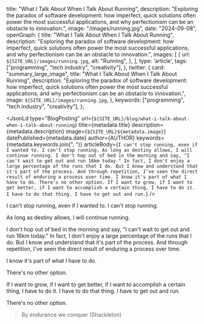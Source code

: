 
  title: "What I Talk About When I Talk About Running",
  description: "Exploring the paradox of software development: how imperfect, quick solutions often power the most successful applications, and why perfectionism can be an obstacle to innovation.",
  image: "/images/running.jpg",
  date: "2024-09-08",
  openGraph: {
    title: "What I Talk About When I Talk About Running",
    description: "Exploring the paradox of software development: how imperfect, quick solutions often power the most successful applications, and why perfectionism can be an obstacle to innovation.",
    images: [
      {
        url: `${SITE_URL}/images/running.jpg`,
        alt: "Running",
      },
    ],
    type: 'article',
    tags: ["programming", "tech industry", "creativity"],
  },
  twitter: {
    card: "summary_large_image",
    title: "What I Talk About When I Talk About Running",
    description: "Exploring the paradox of software development: how imperfect, quick solutions often power the most successful applications, and why perfectionism can be an obstacle to innovation.",
    image: `${SITE_URL}/images/running.jpg`,
  },
  keywords: ["programming", "tech industry", "creativity"],
};

<JsonLd
type="BlogPosting"
url={`${SITE_URL}/blog/what-i-talk-about-when-i-talk-about-running`}
title={metadata.title}
description={metadata.description}
image={`${SITE_URL}${metadata.image}`}
datePublished={metadata.date}
author={AUTHOR}
keywords={metadata.keywords.join(", ")}
articleBody={`I can't stop running, even if I wanted to. I can't stop running. As long as destiny allows, I will continue running. I don't hop out of bed in the morning and say, "I can't wait to get out and run 16km today." In fact, I don't enjoy a large percentage of the runs that I do. But I know and understand that it's part of the process. And through repetition, I've seen the direct result of enduring a process over time. I know it's part of what I have to do. There's no other option. If I want to grow, if I want to get better, if I want to accomplish a certain thing, I have to do it. I have to do that thing. I have to get out and run.`}
/>

I can't stop running, even if I wanted to. I can't stop running.

As long as destiny allows, I will continue running.

I don't hop out of bed in the morning and say, "I can't wait to get out and run 16km today." In fact, I don't enjoy a
large percentage of the runs that I do. But I know and understand that it's part of the process. And through repetition,
I've seen the direct result of enduring a process over time.

I know it's part of what I have to do.

There's no other option.

If I want to grow, if I want to get better, if I want to accomplish a certain thing, I have to do it. I have to do that thing.
I have to get out and run.

There's no other option.

> By endurance we conquer (Shackleton)